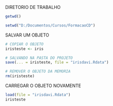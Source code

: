
DIRETORIO DE TRABALHO
```r

getwd()

setwd("D:/Documentos/Cursos/FormacaoCD")

```

SALVAR UM OBJETO
```r

# COPIAR O OBJETO
iristeste <- iris

# SALVANDO NA PASTA DO PROJETO
save(... = iristeste, file = "irisdavi.Rdata")

# REMOVER O OBJETO DA MEMORIA
rm(iristeste)


```


CARREGAR O OBJETO NOVAMENTE
```r

load(file = "irisdavi.Rdata")
iristeste

```

